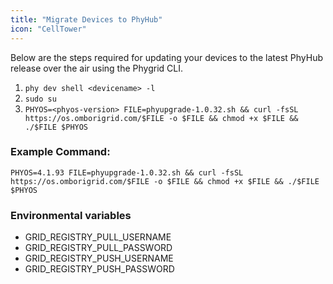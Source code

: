 ```yaml
---
title: "Migrate Devices to PhyHub"
icon: "CellTower"
---
```


Below are the steps required for updating your devices to the latest PhyHub release over the air using the Phygrid CLI.

1. `phy dev shell <devicename> -l`
2. `sudo su`
3. `PHYOS=<phyos-version> FILE=phyupgrade-1.0.32.sh && curl -fsSL https://os.omborigrid.com/$FILE -o $FILE && chmod +x $FILE && ./$FILE $PHYOS`

### Example Command:

`PHYOS=4.1.93 FILE=phyupgrade-1.0.32.sh && curl -fsSL https://os.omborigrid.com/$FILE -o $FILE && chmod +x $FILE && ./$FILE $PHYOS`

### Environmental variables

- GRID_REGISTRY_PULL_USERNAME
- GRID_REGISTRY_PULL_PASSWORD
- GRID_REGISTRY_PUSH_USERNAME
- GRID_REGISTRY_PUSH_PASSWORD
